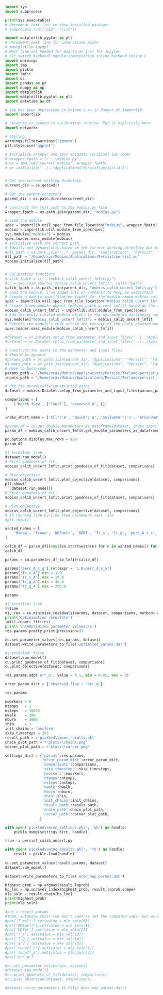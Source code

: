 

```python
import sys
import subprocess

print(sys.executable)
# Uncomment next line to show installed packages
# subprocess.run(["pip", "list"])

```

```python
import matplotlib.pyplot as plt
# Uncomment next line for interactive plots
# %matplotlib ipympl
# Next line not needed for Quarto as just for Jupyter
# plt.switch_backend('module://matplotlib_inline.backend_inline')
import warnings
import imp
import pickle
import lmfit
import os
import pandas as pd
import numpy as np
import matplotlib
import matplotlib.pyplot as plt
import datetime as dt

# imp has been deprecated in Python 3.4+ in favour of importlib
import importlib

# networkx is needed in calibration routine. Put it explicitly here
import networkx

# Styling
warnings.filterwarnings("ignore")
plt.style.use('ggplot')
```

```python
# Initialise wrapper and test datasets (original imp code)
# wrapper_fpath = (r"..\mobius.py")
# wr = imp.load_source('mobius', wrapper_fpath)
# wr.initialize('..\..\Applications\Persist\persist.dll')


# Get the current working directory
current_dir = os.getcwd()

# Get the parent directory
parent_dir = os.path.dirname(current_dir)

# Construct the full path to the mobius.py file
wrapper_fpath = os.path.join(parent_dir, "mobius.py")

# Load the module
spec = importlib.util.spec_from_file_location("mobius", wrapper_fpath)
mobius = importlib.util.module_from_spec(spec)
sys.modules["mobius"] = mobius
spec.loader.exec_module(mobius)
# Initialize with the correct path
# Ideally set dynamically based on the current working directory but error
#dll_path = os.path.join("..", parent_dir, "Applications", "Persist", "persist.dll")
dll_path = "/home/nras/Mobius/Applications/Persist/persist.so"
mobius.initialize(dll_path)


# Calibration functions
#calib_fpath = (r"..\mobius_calib_uncert_lmfit.py")
#cu = imp.load_source('mobius_calib_uncert_lmfit', calib_fpath)
calib_fpath = os.path.join(parent_dir, "mobius_calib_uncert_lmfit.py")
# Load the module. I've added lots of comments to help me understand
# Create a module specification (spec) for the module named mobius_calib_uncert_lmfit from the file located at calib_fpath. The specification contains information about how to load the module.
spec = importlib.util.spec_from_file_location("mobius_calib_uncert_lmfit", calib_fpath)
# Create a new module object (mobius_calib_uncert_lmfit) based on the specification created in the previous step. This module object is essentially an empty container that will be populated with the module’s contents.
mobius_calib_uncert_lmfit = importlib.util.module_from_spec(spec)
# Add the newly created module object to the sys.modules dictionary under the key "mobius_calib_uncert_lmfit". This step is important because it ensures that the module can be imported and accessed by other parts of the code using the standard import mechanism.
sys.modules["mobius_calib_uncert_lmfit"] = mobius_calib_uncert_lmfit
# Execute the module’s code within the context of the newly created module object. It effectively loads the module’s contents (functions, classes, variables, etc.) into the module object, making them available for use.
spec.loader.exec_module(mobius_calib_uncert_lmfit)

```

```python
#dataset = wr.DataSet.setup_from_parameter_and_input_files('..\..\Applications\IncaC\Boyne\persist_params_Boyne.dat', '..\..\Applications\IncaC\Boyne\incac_inputs_Boyne.dat')
#dataset = wr.DataSet.setup_from_parameter_and_input_files('..\..\Applications\Persist\Tarland\persist_params_Tarland.dat', '..\..\Applications\Persist\Tarland\persist_inputs_Tarland.dat')

# Construct the paths to the parameter and input files
# Should be dynamic
#params_path = os.path.join(parent_dir, "Applications", "Persist", "Tarland", "persist_params_Tarland.dat")
#inputs_path = os.path.join(parent_dir, "Applications", "Persist", "Tarland", "persist_inputs_Tarland.dat")
# Have to hard-code
params_path = "/home/nras/Mobius/Applications/Persist/Tarland/persist_params_Tarland.dat"
inputs_path = "/home/nras/Mobius/Applications/Persist/Tarland/persist_inputs_Tarland.dat"

# Use the dynamically constructed paths
dataset = mobius.DataSet.setup_from_parameter_and_input_files(params_path, inputs_path)
```

```python
comparisons = [
    ('Reach flow', ['Coull'], 'observed Q', [])
]
```

```python
index_short_name = {'All':'A', 'Quick':'q', 'Soilwater':'s', 'Groundwater':'g', 'Coull':'r'}

#param_df = cu.get_double_parameters_as_dataframe(dataset, index_short_name=index_short_name)
param_df = mobius_calib_uncert_lmfit.get_double_parameters_as_dataframe(dataset, index_short_name=index_short_name)

pd.options.display.max_rows = 999
param_df
```

```python
#| scrolled: true
dataset.run_model()
# Print goodness of fit
mobius_calib_uncert_lmfit.print_goodness_of_fit(dataset, comparisons)

# Plot objective
mobius_calib_uncert_lmfit.plot_objective(dataset, comparisons)
plt.show()
```dataset.run_model()
# Print goodness of fit
mobius_calib_uncert_lmfit.print_goodness_of_fit(dataset, comparisons)

# Plot objective
mobius_calib_uncert_lmfit.plot_objective(dataset, comparisons)
# If running line-by-line then uncomment next line
#plt.show()
```

```python
wanted_names = [
    'Msnow', 'Tsnow', 'DDFmelt', 'DDET', 'Tc_s', 'Tc_g', 'perc_A_s_s', 'perc_A_s_g',
]

calib_df = param_df[[any([sn.startswith(n) for n in wanted_names]) for sn in param_df['short_name']]].reset_index(drop=True)
calib_df
```

```python
params = cu.parameter_df_to_lmfit(calib_df)

params['perc_A_s_g'].set(expr = '1.0-perc_A_s_s')
params['Tc_s_A'].min = 1.0
params['Tc_s_A'].max = 10.0
params['Tc_g_A'].min = 30.0
params['Tc_g_A'].max = 200.0

params
```

```python
#| scrolled: true
%%time
mi, res = cu.minimize_residuals(params, dataset, comparisons, method='nelder', norm=False, skip_timesteps=365)
print('Optimization results\n')
lmfit.report_fit(res)
print('\n\nOptimized parameter values:\n')
res.params.pretty_print(precision=3)

cu.set_parameter_values(res.params, dataset)
dataset.write_parameters_to_file('optimized_params.dat')
```

```python
#| scrolled: false
dataset.run_model()
cu.print_goodness_of_fit(dataset, comparisons)
cu.plot_objective(dataset, comparisons)
```

```python
res.params.add('err_q', value = 0.5, min = 0.05, max = 3)

error_param_dict = {'Observed flow': 'err_q'}

res.params
```

```python
nworkers = 8
ntemps   = 1
nsteps   = 10000
nwalk    = 100
nburn    = 1000
thin     = 1
init_chains = 'uniform'
skip_timesteps = 365
result_path = r'pickled\\mcmc_results.pkl'
chain_plot_path = r'plots\\chains.png'
corner_plot_path = r'plots\\corner.png'

settings_dict = {'params':res.params,
                 'error_param_dict':error_param_dict,
                 'comparisons':comparisons,
                 'skip_timesteps':skip_timesteps,
                 'nworkers':nworkers,
                 'ntemps':ntemps,
                 'nsteps':nsteps,
                 'nwalk':nwalk,
                 'nburn':nburn,
                 'thin':thin,
                 'init_chains':init_chains,
                 'result_path':result_path,
                 'chain_path':chain_plot_path,
                 'corner_path':corner_plot_path,                 
                }

with open('pickled\\mcmc_settings.pkl', 'wb') as handle:
    pickle.dump(settings_dict, handle)
```

```python
%run -i persist_calib_uncert.py
```

```python
with open('pickled\\mcmc_results.pkl', 'rb') as handle:
    result = pickle.load(handle)
    
cu.set_parameter_values(result.params, dataset)
dataset.run_model()

dataset.write_parameters_to_file('mcmc_map_params.dat')
```

```python
highest_prob = np.argmax(result.lnprob)
hp_loc = np.unravel_index(highest_prob, result.lnprob.shape)
mle_soln = result.chain[hp_loc]
print(highest_prob)
print(mle_soln)
```

```python
#par = result.params
#TODO: automate this! (we don't want to set the computed ones, but we need them to recompute based on what we set)
#par['T_melt'].set(value = mle_soln[0])
#par['DDfmelt'].set(value = mle_soln[1])
#par['DDfet'].set(value = mle_soln[2])
#par['T_s'].set(value = mle_soln[3])
#par['T_g'].set(value = mle_soln[4])
#par['a_V'].set(value = mle_soln[5])
#par['runoff_r'].set(value = mle_soln[6])
#par['runoff_s'].set(value = mle_soln[7])
#par['err_q']

#cu.set_parameter_values(par, dataset)
#dataset.run_model()
#cu.print_goodness_of_fit(dataset, comparisons)
#cu.plot_objective(dataset, comparisons)

#dataset.write_parameters_to_file('mcmc_map_params.dat')
```


